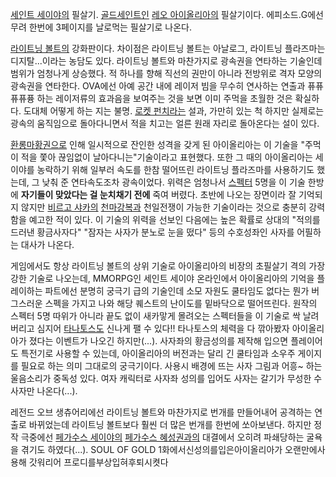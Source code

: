 [[세인트 세이야]]의 필살기. [[골드세인트]]인 [[레오 아이올리아]]의 필살기이다.
에피소드.G에선 무려 한번에 3페이지를 날로먹는 필살기로 나온다.

[[라이트닝 볼트]]의 강화판이다. 차이점은 라이트닝 볼트는 아날로그, 라이트닝 플라즈마는 디지탈...이라는 농담도 있다. 라이트닝 볼트와 마찬가지로 광속권을 연타하는 기술인데 범위가 엄청나게 상승했다. 적 하나를 향해 직선의 권만이 아니라 전방위로 격자 모양의 광속권을 연타한다. OVA에선 아예 공간 내에 레이저 빔을 무수히 연사하는 연출과 퓨퓨퓨퓨퓽 하는 레이저류의 효과음을 보여주는 것을 보면 이미 주먹을 초월한 것은 확실하다. 도대체 어떻게 하는 지는 불명. [[로켓 펀치]]라는 설과, 가만히 있는 척 하지만 실제로는 광속의 움직임으로 돌아다니면서 적을 치고는 얼른 원래 자리로 돌아온다는 설이 있다.

[[환롱마황권]]으로 인해 일시적으로 잔인한 성격을 갖게 된 아이올리아는 이 기술을 "주먹이 적을 쫓아 끊임없이 날아다니는"기술이라고 표현했다. 또한 그 때의 아이올리아는 세이야를 농락하기 위해 일부러 속도를 한참 떨어뜨린 라이트닝 플라즈마를 사용하기도 했는데, 그 낮춰 준 연타속도조차 광속이었다. 위력은 엄청나서 [[스펙터]] 5명을 이 기술 한방에 '''자기들이 맞았다는 걸 눈치채기 전에''' 죽여 버렸다. 초반에 나오는 장면이라 잘 기억되지 않지만 [[비르고 샤카]]의 [[천마강복]]과 천일전쟁이 가능한 기술이라는 것으로 충분히 강력함을 예고한 적이 있다. 이 기술의 위력을 선보인 다음에는 높은 확률로 상대의 "적의를 드러낸 황금사자다" "잠자는 사자가 분노로 눈을 떴다" 등의 수호성좌인 사자를 어필하는 대사가 나온다.

게임에서도 항상 라이트닝 볼트의 상위 기술로 아이올리아의 비장의 초필살기 격의 가장 강한 기술로 나오는데, MMORPG인 세인트 세이야 온라인에서 아이올리아의 기억을 플레이하는 파트에선 분명히 궁극기 급의 기술인데 소모 자원도 쿨타임도 없다는 뭔가 버그스러운 스펙을 가지고 나와 해당 퀘스트의 난이도를 밑바닥으로 떨어뜨린다. 원작의 스펙터 5명 따위가 아니라 끝도 없이 새카맣게 몰려오는 스펙터들을 이 기술로 싹 날려버리고 심지어 [[타나토스]]도 신나게 팰 수 있다!! 타나토스의 체력을 다 깎아봤자 아이올리아가 졌다는 이벤트가 나오긴 하지만(...). 사자좌의 황금성의를 제작해 입으면 플레이어도 특전기로 사용할 수 있는데, 아이올리아의 버전과는 달리 긴 쿨타임과 소우주 게이지를 필요로 하는 의미 그대로의 궁극기이다. 사용시 배경에 뜨는 사자 그림과 어흥~ 하는 울음소리가 중독성 있다. 여자 캐릭터로 사자좌 성의를 입어도 사자는 갈기가 무성한 수사자만 나온다(...).

레전드 오브 생츄어리에선 라이트닝 볼트와 마찬가지로 번개를 만들어내어 공격하는 연출로 바뀌었는데 라이트닝 볼트보다 훨씬 더 많은 번개를 한번에 쏘아보낸다. 하지만 정작 극중에선 [[페가수스 세이야]]의 [[페가수스 혜성권]]과의 대결에서 오히려 파쇄당하는 굴욕을 겪기도 하였다(...).
SOUL OF GOLD 1화에서신성의를입은아이올리아가 오랜만에사용해 갓워리어 프로디를부상입혀후퇴시켯다
